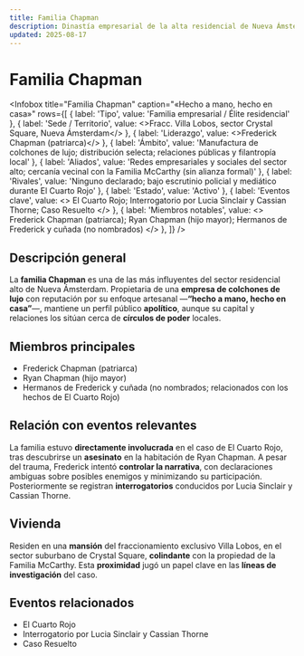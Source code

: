 ```yaml
---
title: Familia Chapman
description: Dinastía empresarial de la alta residencial de Nueva Ámsterdam; dueños de una firma de colchones de lujo y eje del caso “El Cuarto Rojo”.
updated: 2025-08-17
---
```



# Familia Chapman

<Infobox
  title="Familia Chapman"
  caption="«Hecho a mano, hecho en casa»"
  rows={[
    { label: 'Tipo', value: 'Familia empresarial / Élite residencial' },
    { label: 'Sede / Territorio', value: <>Fracc. <Link to="/CrSaSo/lugares/Villa%20Lobos">Villa Lobos</Link>, sector <Link to="/CrSaSo/lugares/Crystal%20Square">Crystal Square</Link>, <Link to="/CrSaSo/lugares/Nueva%20Ámsterdam">Nueva Ámsterdam</Link></> },
    { label: 'Liderazgo', value: <><Link to="/CrSaSo/personajes/Frederick%20Chapman">Frederick Chapman</Link> (patriarca)</> },
    { label: 'Ámbito', value: 'Manufactura de colchones de lujo; distribución selecta; relaciones públicas y filantropía local' },
    { label: 'Aliados', value: 'Redes empresariales y sociales del sector alto; cercanía vecinal con la Familia McCarthy (sin alianza formal)' },
    { label: 'Rivales', value: 'Ninguno declarado; bajo escrutinio policial y mediático durante El Cuarto Rojo' },
    { label: 'Estado', value: 'Activo' },
    { label: 'Eventos clave', value: <>
      <Link to="/CrSaSo/eventos/El%20Cuarto%20Rojo">El Cuarto Rojo</Link>; 
      Interrogatorio por <Link to="/CrSaSo/personajes/Lucia%20Sinclair">Lucia Sinclair</Link> y <Link to="/CrSaSo/personajes/Cassian%20Thorne">Cassian Thorne</Link>; 
      <Link to="/CrSaSo/eventos/Caso%20Resuelto">Caso Resuelto</Link>
    </> },
    { label: 'Miembros notables', value: <>
      <Link to="/CrSaSo/personajes/Frederick%20Chapman">Frederick Chapman</Link> (patriarca); 
      <Link to="/CrSaSo/personajes/Ryan%20Chapman">Ryan Chapman</Link> (hijo mayor); 
      Hermanos de Frederick y cuñada (no nombrados)
    </> },
  ]}
/>

## Descripción general
La **familia Chapman** es una de las más influyentes del sector residencial alto de <Link to="/CrSaSo/lugares/Nueva%20Ámsterdam">Nueva Ámsterdam</Link>. Propietaria de una **empresa de colchones de lujo** con reputación por su enfoque artesanal —**“hecho a mano, hecho en casa”**—, mantiene un perfil público **apolítico**, aunque su capital y relaciones los sitúan cerca de **círculos de poder** locales.

## Miembros principales
- <Link to="/CrSaSo/personajes/Frederick%20Chapman">Frederick Chapman</Link> (patriarca)  
- <Link to="/CrSaSo/personajes/Ryan%20Chapman">Ryan Chapman</Link> (hijo mayor)  
- Hermanos de Frederick y cuñada (no nombrados; relacionados con los hechos de <Link to="/CrSaSo/eventos/El%20Cuarto%20Rojo">El Cuarto Rojo</Link>)

## Relación con eventos relevantes
La familia estuvo **directamente involucrada** en el caso de <Link to="/CrSaSo/eventos/El%20Cuarto%20Rojo">El Cuarto Rojo</Link>, tras descubrirse un **asesinato** en la habitación de <Link to="/CrSaSo/personajes/Ryan%20Chapman">Ryan Chapman</Link>. A pesar del trauma, <Link to="/CrSaSo/personajes/Frederick%20Chapman">Frederick</Link> intentó **controlar la narrativa**, con declaraciones ambiguas sobre posibles enemigos y minimizando su participación. Posteriormente se registran **interrogatorios** conducidos por <Link to="/CrSaSo/personajes/Lucia%20Sinclair">Lucia Sinclair</Link> y <Link to="/CrSaSo/personajes/Cassian%20Thorne">Cassian Thorne</Link>.

## Vivienda
Residen en una **mansión** del fraccionamiento exclusivo <Link to="/CrSaSo/lugares/Villa%20Lobos">Villa Lobos</Link>, en el sector suburbano de <Link to="/CrSaSo/lugares/Crystal%20Square">Crystal Square</Link>, **colindante** con la propiedad de la <Link to="/CrSaSo/familias/Familia%20McCarthy">Familia McCarthy</Link>. Esta **proximidad** jugó un papel clave en las **líneas de investigación** del caso.

## Eventos relacionados
- <Link to="/CrSaSo/eventos/El%20Cuarto%20Rojo">El Cuarto Rojo</Link>  
- Interrogatorio por <Link to="/CrSaSo/personajes/Lucia%20Sinclair">Lucia Sinclair</Link> y <Link to="/CrSaSo/personajes/Cassian%20Thorne">Cassian Thorne</Link>  
- <Link to="/CrSaSo/eventos/Caso%20Resuelto">Caso Resuelto</Link>
